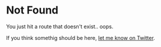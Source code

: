 # Not Found
You just hit a route that doesn't exist.. oops.

If you think somethig should be here, [let me know on Twitter](twitter.com/Kingdutch/).

